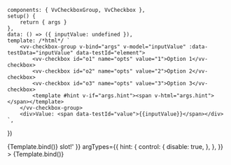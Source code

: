 
<Meta
	title="Components/CheckboxGroup/Slots"
	component={VvCheckboxGroup}
	args={defaultArgs}
	argTypes={argTypes}
/>

	components: { VvCheckboxGroup, VvCheckbox },
	setup() {
		return { args }
	},
	data: () => ({ inputValue: undefined }),
	template: /*html*/ `
		<vv-checkbox-group v-bind="args" v-model="inputValue" :data-testData="inputValue" data-testId="element">
			<vv-checkbox id="o1" name="opts" value="1">Option 1</vv-checkbox>
			<vv-checkbox id="o2" name="opts" value="2">Option 2</vv-checkbox>
			<vv-checkbox id="o3" name="opts" value="3">Option 3</vv-checkbox>
			<template #hint v-if="args.hint"><span v-html="args.hint"></span></template>
		</vv-checkbox-group>
		<div>Value: <span data-testId="value">{{inputValue}}</span></div>
	`,
})

<Canvas>
	<Story
		name="Default"
		play={defaultTest}
		argTypes={{
			options: {
				control: {
					disable: true,
				},
			},
			default: {
				control: {
					disable: true,
				},
			},
		}}
	>
		{Template.bind()}
	</Story>
</Canvas>

<Canvas>
	<Story
		name="Hint"
		play={defaultTest}
		args={{ hint: 'Hint <em class="italic">slot!</em>' }}
		argTypes={{
			hint: {
				control: {
					disable: true,
				},
			},
		}}
	>
		{Template.bind()}
	</Story>
</Canvas>
